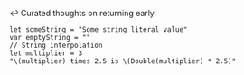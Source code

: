 ↩️ Curated thoughts on returning early.

```language-swift
let someString = "Some string literal value"
var emptyString = ""
// String interpolation
let multiplier = 3
"\(multiplier) times 2.5 is \(Double(multiplier) * 2.5)"
```
